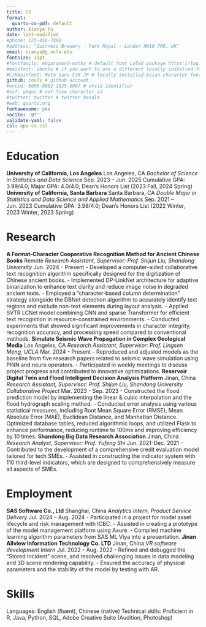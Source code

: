```yaml
---
title: CV
format:
  quarto-cv-pdf: default
author: Xianya Fu
date: last-modified
#phone: 123-456-7890
#address: "Guinness Brewery · Park Royal · London NW10 7RR, UK"
email: xianya@g.ucla.edu
fontsize: 11pt
#fontfamily: ebgaramond-maths # default font LaTeX package https://tug.org/FontCatalogue/about.html
#mainfont: Ubuntu # if you want to use a different locally installed font
#CJKmainfont: Noto Sans CJK JP # locally installed Asian character font, must use with xelatex
github: cos7x # github account
#orcid: 0000-0002-1825-0097 # orcid identifier
#osf: ymqui # osf five character id
#twitter: twitter # twitter handle
#web: quarto.org
fontawesome: yes
nocite: '@*'
validate-yaml: false
csl: apa-cv.csl
---
```


# Education
**University of California, Los Angeles** \hfill Los Angeles, CA \newline
*Bachelor of Science in Statistics and Data Science* \hfill Sep. 2023 – Jun. 2025 \newline
Cumulative GPA: 3.99/4.0; Major GPA: 4.0/4.0; Dean’s Honors List (2023 Fall, 2024 Spring) \newline
**University of California, Santa Barbara** \hfill Santa Barbara, CA \newline
*Double Major in Statistics and Data Science and Applied Mathematics* \hfill Sep. 2021 – Jun. 2023 \newline
Cumulative GPA: 3.98/4.0; Dean’s Honors List (2022 Winter, 2023 Winter, 2023 Spring) \newline

# Research
**A Format-Character Cooperative Recognition Method for Ancient Chinese Books** \hfill Remote \newline
*Research Assistant, Supervisor: Prof. Shijun Liu, Shandong University* \hfill Jun. 2024 - Present \newline
- Developed a computer-aided collaborative text recognition algorithm specifically designed for the digitization of Chinese ancient books. \newline
- Implemented DP-LinkNet architecture for adaptive binarization to enhance text clarity and reduce image noise in degraded ancient texts. \newline
- Employed a "character-based column determination" strategy alongside the DBNet detection algorithm to accurately identify text regions and exclude non-text elements during layout analysis. \newline
- Applied SVTR LCNet model combining CNN and sparse Transformer for efficient text recognition in resource-constrained environments. \newline
- Conducted experiments that showed significant improvements in character integrity, recognition accuracy, and processing speed compared to conventional methods. \newline
**Simulate Seismic Wave Propagation in Complex Geological Media** \hfill Los Angeles, CA \newline
*Research Assistant, Supervisor: Prof. Lingsen Meng, UCLA* \hfill Mar. 2024 - Present \newline
- Reproduced and adjusted models as the baseline from five research papers related to seismic wave simulation using PINN and neuro operators. \newline
- Participated in weekly meetings to discuss project progress and contributed to innovative optimizations. \newline
**Reservoir Digital Twin and Flood Intelligent Decision Analysis Platform** \hfill Jinan, China \newline
*Research Assistant, Supervisor: Prof. Shijun Liu, Shandong University Collaborative Project* \hfill Mar. 2023 - Sep. 2023 \newline
- Constructed the flood prediction model by implementing the linear & cubic interpolation and the flood hydrograph scaling method. \newline
- Conducted error analysis using various statistical measures, including Root Mean Square Error (RMSE), Mean Absolute Error (MAE), Euclidean Distance, and Manhattan Distance. \newline
Optimized database tables, reduced algorithmic loops, and utilized Flask to enhance performance, reducing runtime to 100ms and improving efficiency by 10 times. \newline
**Shandong Big Data Research Association** \hfill Jinan, China \newline
*Research Analyst, Supervisor: Prof. Yufeng Shi* \hfill Jun. 2021-Dec. 2021 \newline
- Contributed to the development of a comprehensive credit evaluation model tailored for tech SMEs. \newline
- Assisted in constructing the indicator system with 110 third-level indicators, which are designed to comprehensively measure all aspects of SMEs. \newline

# Employment
**SAS Software Co., Ltd** \hfill Shanghai, China \newline
*Analytics Intern, Product Service Delivery* \hfill Jul. 2024 – Aug. 2024 \newline
- Participated in a project for model asset lifecycle and risk management with ICBC. \newline
- Assisted in creating a prototype of the model management platform using Axure. \newline
- Compiled machine learning algorithm parameters from SAS ML Viya into a presentation. \newline
**Jinan Allview Information Technology Co. LTD** \hfill Jinan, China \newline
*VR software development Intern* \hfill Jul. 2022 - Aug. 2022 \newline
- Refined and debugged the “Stored Incident” scene, and resolved challenging issues in data modeling and 3D scene rendering capability. \newline
- Ensured the accuracy of physical parameters and the stability of the model by testing with AR. \newline

# Skills
Languages: English (fluent), Chinese (native) \newline
Technical skills: Proficient in R, Java, Python, SQL, Adobe Creative Suite (Audition, Photoshop)




